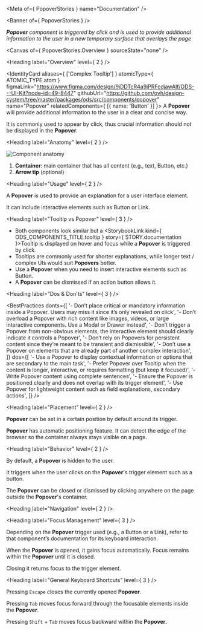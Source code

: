 
<Meta of={ PopoverStories } name="Documentation" />

<Banner of={ PopoverStories } />

_**Popover** component is triggered by click and is used to provide additional information to the user in a new temporary surface that overlays the page_

<Canvas of={ PopoverStories.Overview } sourceState="none" />

<Heading label="Overview" level={ 2 } />

<IdentityCard aliases={ ['Complex Tooltip'] }
              atomicType={ ATOMIC_TYPE.atom }
              figmaLink="https://www.figma.com/design/9jDDTcR4a9jPRFcdjawAlf/ODS---UI-Kit?node-id=49-8447"
              githubUrl="https://github.com/ovh/design-system/tree/master/packages/ods/src/components/popover"
              name="Popover"
              relatedComponents={ [{ name: 'Button' }] }>
  A **Popover** will provide additional information to the user in a clear and concise way.

  It is commonly used to appear by click, thus crucial information should not be displayed in the **Popover**.
</IdentityCard>

<Heading label="Anatomy" level={ 2 } />

![Component anatomy](components/popover/anatomy.png "Component anatomy")

1. **Container**: main container that has all content (e.g., text, Button, etc.)
2. **Arrow tip** (optional)

<Heading label="Usage" level={ 2 } />

A **Popover** is used to provide an explanation for a user interface element.

It can include interactive elements such as Button or Link.

<Heading label="Tooltip vs Popover" level={ 3 } />

- Both components look similar but a <StorybookLink kind={ ODS_COMPONENTS_TITLE.tooltip } story={ STORY.documentation }>Tooltip</StorybookLink> is displayed on hover and focus while a **Popover** is triggered by click.
- Tooltips are commonly used for shorter explanations, while longer text / complex UIs would suit **Popovers** better.
- Use a **Popover** when you need to insert interactive elements such as Button.
- A **Popover** can be dismissed if an action button allows it.

<Heading label="Dos & Don'ts" level={ 3 } />

<BestPractices
  donts={[
    '- Don’t place critical or mandatory information inside a Popover. Users may miss it since it’s only revealed on click',
    '- Don’t overload a Popover with rich content like images, videos, or large interactive components. Use a Modal or Drawer instead',
    '- Don’t trigger a Popover from non-obvious elements, the interactive element should clearly indicate it controls a Popover',
    '- Don’t rely on Popovers for persistent content since they’re meant to be transient and dismissible',
    '- Don’t use a Popover on elements that are already part of another complex interaction',
  ]}
  dos={[
    '- Use a Popover to display contextual information or options that are secondary to the main task',
    '- Prefer Popover over Tooltip when the content is longer, interactive, or requires formatting (but keep it focused)',
    '- Write Popover content using complete sentences',
    '- Ensure the Popover is positioned clearly and does not overlap with its trigger element',
    '- Use Popover for lightweight content such as field explanations, secondary actions',
  ]}
/>

<Heading label="Placement" level={ 2 } />

**Popover** can be set in a certain position by default around its trigger.

**Popover** has automatic positioning feature. It can detect the edge of the browser so the container always stays visible on a page.

<Heading label="Behavior" level={ 2 } />

By default, a **Popover** is hidden to the user.

It triggers when the user clicks on the **Popover**'s trigger element such as a button.

The **Popover** can be closed or dismissed by clicking anywhere on the page outside the **Popover**'s container.

<Heading label="Navigation" level={ 2 } />

<Heading label="Focus Management" level={ 3 } />

Depending on the **Popover** trigger used (e.g., a Button or a Link), refer to that component’s documentation for its keyboard interaction.

When the **Popover** is opened, it gains focus automatically. Focus remains within the **Popover** until it is closed.

Closing it returns focus to the trigger element.

<Heading label="General Keyboard Shortcuts" level={ 3 } />

Pressing `Escape` closes the currently opened **Popover**.

Pressing `Tab` moves focus forward through the focusable elements inside the **Popover**.

Pressing `Shift` + `Tab` moves focus backward within the **Popover**.
